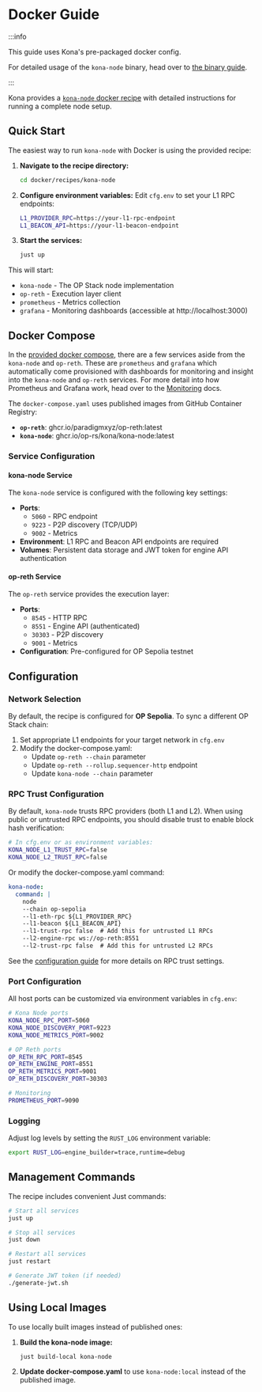 # Docker Guide

:::info

This guide uses Kona's pre-packaged docker config.

For detailed usage of the `kona-node` binary, head
over to [the binary guide](/node/run/binary).

:::

Kona provides a [`kona-node` docker recipe][recipe]
with detailed instructions for running a complete node setup.

## Quick Start

The easiest way to run `kona-node` with Docker is using the provided recipe:

1. **Navigate to the recipe directory:**
   ```bash
   cd docker/recipes/kona-node
   ```

2. **Configure environment variables:**
   Edit `cfg.env` to set your L1 RPC endpoints:
   ```bash
   L1_PROVIDER_RPC=https://your-l1-rpc-endpoint
   L1_BEACON_API=https://your-l1-beacon-endpoint
   ```

3. **Start the services:**
   ```bash
   just up
   ```

This will start:
- `kona-node` - The OP Stack node implementation
- `op-reth` - Execution layer client  
- `prometheus` - Metrics collection
- `grafana` - Monitoring dashboards (accessible at http://localhost:3000)

## Docker Compose

In the [provided docker compose][compose], there are a few services
aside from the `kona-node` and `op-reth`. These are `prometheus`
and `grafana` which automatically come provisioned with dashboards
for monitoring and insight into the `kona-node` and `op-reth` services.
For more detail into how Prometheus and Grafana work, head over to the
[Monitoring][monitoring] docs.

The `docker-compose.yaml` uses published images from GitHub Container Registry:

- **`op-reth`**: ghcr.io/paradigmxyz/op-reth:latest
- **`kona-node`**: ghcr.io/op-rs/kona/kona-node:latest

### Service Configuration

#### kona-node Service

The `kona-node` service is configured with the following key settings:

- **Ports**: 
  - `5060` - RPC endpoint
  - `9223` - P2P discovery (TCP/UDP)
  - `9002` - Metrics
- **Environment**: L1 RPC and Beacon API endpoints are required
- **Volumes**: Persistent data storage and JWT token for engine API authentication

#### op-reth Service

The `op-reth` service provides the execution layer:

- **Ports**:
  - `8545` - HTTP RPC
  - `8551` - Engine API (authenticated)
  - `30303` - P2P discovery
  - `9001` - Metrics
- **Configuration**: Pre-configured for OP Sepolia testnet

## Configuration

### Network Selection

By default, the recipe is configured for **OP Sepolia**. To sync a different OP Stack chain:

1. Set appropriate L1 endpoints for your target network in `cfg.env`
2. Modify the docker-compose.yaml:
   - Update `op-reth --chain` parameter
   - Update `op-reth --rollup.sequencer-http` endpoint
   - Update `kona-node --chain` parameter

### RPC Trust Configuration

By default, `kona-node` trusts RPC providers (both L1 and L2). When using public or untrusted RPC endpoints, you should disable trust to enable block hash verification:

```bash
# In cfg.env or as environment variables:
KONA_NODE_L1_TRUST_RPC=false
KONA_NODE_L2_TRUST_RPC=false
```

Or modify the docker-compose.yaml command:
```yaml
kona-node:
  command: |
    node
    --chain op-sepolia
    --l1-eth-rpc ${L1_PROVIDER_RPC}
    --l1-beacon ${L1_BEACON_API}
    --l1-trust-rpc false  # Add this for untrusted L1 RPCs
    --l2-engine-rpc ws://op-reth:8551
    --l2-trust-rpc false  # Add this for untrusted L2 RPCs
```

See the [configuration guide](/node/configuration#rpc-trust-configuration) for more details on RPC trust settings.

### Port Configuration

All host ports can be customized via environment variables in `cfg.env`:

```bash
# Kona Node ports
KONA_NODE_RPC_PORT=5060
KONA_NODE_DISCOVERY_PORT=9223
KONA_NODE_METRICS_PORT=9002

# OP Reth ports  
OP_RETH_RPC_PORT=8545
OP_RETH_ENGINE_PORT=8551
OP_RETH_METRICS_PORT=9001
OP_RETH_DISCOVERY_PORT=30303

# Monitoring
PROMETHEUS_PORT=9090
```

### Logging

Adjust log levels by setting the `RUST_LOG` environment variable:

```bash
export RUST_LOG=engine_builder=trace,runtime=debug
```

## Management Commands

The recipe includes convenient Just commands:

```bash
# Start all services
just up

# Stop all services  
just down

# Restart all services
just restart

# Generate JWT token (if needed)
./generate-jwt.sh
```

## Using Local Images

To use locally built images instead of published ones:

1. **Build the kona-node image:**
   ```bash
   just build-local kona-node
   ```

2. **Update docker-compose.yaml** to use `kona-node:local` instead of the published image.

[monitoring]: ../monitoring.mdx

[recipe]: https://github.com/op-rs/kona/blob/f86052b5dacec7da46b12441aafab2867069f7e7/docker/recipes/kona-node/README.md
[compose]: https://github.com/op-rs/kona/blob/f86052b5dacec7da46b12441aafab2867069f7e7/docker/recipes/kona-node/docker-compose.yaml
